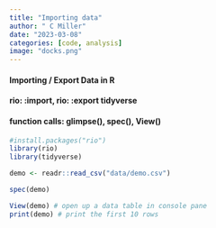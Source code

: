 ```yaml
---
title: "Importing data"
author: " C Miller"
date: "2023-03-08"
categories: [code, analysis]
image: "docks.png"
---
```


#### Importing / Export Data in R

#### rio: :import, rio: :export tidyverse

#### function calls: glimpse(), spec(), View()

```r

#install.packages("rio")
library(rio)
library(tidyverse)

demo <- readr::read_csv("data/demo.csv")

spec(demo)

View(demo) # open up a data table in console pane
print(demo) # print the first 10 rows


```

